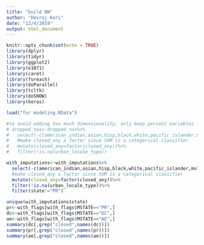 ```yaml
---
title: "build NN"
author: "Devraj Kori"
date: "12/4/2019"
output: html_document
---
```


```r
knitr::opts_chunk$set(echo = TRUE)
library(dplyr)
library(tidyr)
library(ggplot2)
library(e1071)
library(caret)
library(foreach)
library(doParallel)
library(tcltk)
library(doSNOW)
library(keras)
```

```r
load("for modeling.RData")

#to avoid adding too much dimensionality, only keep percent variables for race and lunch
# dropped_nas<-dropped_nas%>%
#   select(-c(american_indian,asian,hisp,black,white,pacific_islander,multi_racial,ln_stud_teacher_ratio))%>%
#   #make closed_any a factor since SVM is a categorical classifier
#   mutate(closed_any=factor(closed_any))%>%
#   filter(!is.na(urban_locale_type))

with_imputations<-with_imputations%>%
  select(-c(american_indian,asian,hisp,black,white,pacific_islander,multi_racial,ln_stud_teacher_ratio))%>%
  #make closed_any a factor since SVM is a categorical classifier
  mutate(closed_any=factor(closed_any))%>%
  filter(!is.na(urban_locale_type))%>%
  filter(state!="PR")

```


```r
unique(with_imputations$state)
pr<-with_flags[with_flags$MSTATE=="PR",]
dc<-with_flags[with_flags$MSTATE=="DC",]
ae<-with_flags[with_flags$MSTATE=="AE",]
summary(dc[,grep("closed",names(dc))])
summary(pr[,grep("closed",names(pr))])
summary(ae[,grep("closed",names(ae))])
```